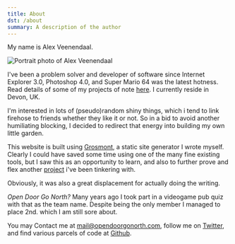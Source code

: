 ```yaml
---
title: About
dst: /about
summary: A description of the author
---
```




My name is Alex Veenendaal.

<img className="portrait" src="/media/av-profile-2021.jpg" alt="Portrait photo of Alex Veenendaal" />

I've been a problem solver and developer of software since Internet Explorer 3.0, 
Photoshop 4.0, and Super Mario 64 was the latest hotness. Read details of some of my projects
of note <a href="/projects">here</a>. I currently reside in Devon, UK.

I'm interested in lots of (pseudo)random shiny things, which i tend to link firehose to friends
whether they like it or not. So in a bid to avoid another humiliating blocking, I 
decided to redirect that energy into building my own little garden.

This website is built using <a href="/projects/ssg">Grosmont</a>, a static site generator I wrote myself. 
Clearly I could have saved some time using one of the many fine existing tools,
but I saw this as an opportunity to learn, and also to further prove and flex another 
<a href="/projects/ecset">project</a> i've been tinkering with.

Obviously, it was also a great displacement for actually doing the writing.

_Open Door Go North?_ Many years ago I took part in a videogame pub quiz with that as the
team name. Despite being the only member I managed to place 2nd. which I am still sore
about. 

You may Contact me at <a href="mailto:mail@opendoorgonorth.com">mail@opendoorgonorth.com</a>, 
follow me on <a href="https://twitter.com/odogono">Twitter</a>, and find various parcels of code
at <a href="https://github.com/odogono">Github</a>.

